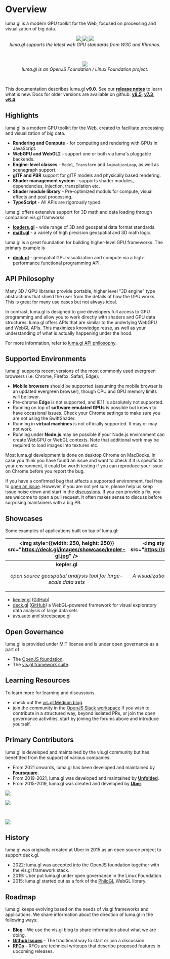 # Overview

luma.gl is a modern GPU toolkit for the Web, focused on processing and visualization of big data.

<center>
  <a href="https://www.w3.org/TR/webgpu/">
    <img
      style={{height: 80, marginRight: 30}}
      src="https://raw.githubusercontent.com/gpuweb/gpuweb/3b3a1632ff1ad6a573330a58710e341bb9d65576/logo/webgpu-horizontal.svg"
    />
  </a>
  <a href="https://registry.khronos.org/webgl/specs/latest/2.0/">
    <img
      style={{height: 80, marginRight: 40}}
      src="https://raw.github.com/visgl/deck.gl-data/master/images/whats-new/webgl2.jpg"
    />
  </a>
  <a href="https://registry.khronos.org/glTF/specs/2.0/glTF-2.0.html">
    <img
      style={{height: 80}}
      src="https://raw.github.com/visgl/deck.gl-data/master/images/gltf.png"
    />
  </a>
</center>
<center>
  <i>luma.gl supports the latest web GPU standards from W3C and Khronos.</i>
</center>

&nbsp;

<center>
  <a href="https://openvisualization.org">
    <img
      style={{height: 80}}
      src="https://raw.github.com/visgl/deck.gl-data/master/images/logos/openjsf-color-textg.png"
    />
  </a>
</center>
<center>
  <i>luma.gl is an OpenJS Foundation / Linux Foundation project.</i>
</center>

&nbsp;

This documentation describes luma.gl **v9.0**. See our [**release notes**](/docs/whats-new) to learn what is new.
Docs for older versions are available on github:
**[v8.5](https://github.com/visgl/luma.gl/blob/8.5-release/docs/README.md)**,
**[v7.3](https://github.com/visgl/luma.gl/blob/7.3-release/docs/README.md)**,
**[v6.4](https://github.com/visgl/luma.gl/blob/6.4-release/docs/README.md)**.

## Highlights

luma.gl is a modern GPU toolkit for the Web, created to facilitate processing and visualization of big data.

- **Rendering and Compute** - for computing and rendering with GPUs in JavaScript.
- **WebGPU and WebGL2** - support one or both via luma's pluggable backends.
- **Engine-level classes** - `Model`, `Transform` and `AnimationLoop`, as well as scenegraph support.
- **glTF and PBR** support for glTF models and physically based rendering.
- **Shader management system** - supports shader modules, dependencies, injection, transpilation etc.
- **Shader module library** - Pre-optimized moduls for compute, visual effects and post processing.
- **TypeScript** - All APIs are rigorously typed.

luma.gl offers extensive support for 3D math and data loading through companion vis.gl framworks:

- [**loaders.gl**](https://loaders.gl) - wide range of 3D and geospatial data format standards.
- [**math.gl**](https://uber-web.github.io/math.gl/docs) - a variety of high precision geospatial and 3D math logic.

luma.gl is a great foundation for building higher-level GPU frameworks. The primary example is

- [**deck.gl**](https://deck.gl) - geospatial GPU visualization and compute via a high-performance functional programming API.

## API Philosophy

Many 3D / GPU libraries provide portable, higher level "3D engine" type abstractions
that shield the user from the details of how the GPU works. This is great for
many use cases but not always ideal.

In contrast, luma.gl is designed to give developers full access to GPU programming and
allow you to work directly with shaders and GPU data structures.
luma.gl offers APIs that are similar to the underlying WebGPU and WebGL APIs.
This maximizes knowledge reuse, as well as your understanding of what is actually happening under the hood.

For more information, refer to [luma.gl API philosophy](/docs/api-guide/background/api-design).

## Supported Environments

luma.gl supports recent versions of the most commonly used evergreen browsers (i.e. Chrome, Firefox, Safari, Edge).

- **Mobile browsers** should be supported (assuming the mobile browser is an updated evergreen browser), though CPU and GPU memory limits will be lower.
- Pre-chrome **Edge** is not supported, and IE11 is absolutely not supported.
- Running on top of **software emulated GPUs** is possible but known to have occasional issues. Check your Chrome settings to make sure you are not using the SwiftShader.
- Running in **virtual machines** is not officially supported. It may or may not work. 
- Running under **Node.js** may be possible if your Node.js environment can create WebGPU or WebGL contexts. Note that additional work may be required to load images into textures etc.

Most luma.gl development is done on desktop Chrome on MacBooks.
In case you think you have found an issue and want to check if it is specific to your environment,
it could be worth testing if you can reproduce your issue on Chrome before you report the bug.

If you have a confirmed bug that affects a supported environment, feel free to [open an issue](https://github.com/visgl/luma.gl/issues).
However, if you are not yet sure, please help us keep issue noise down and start in the [discussions](https://github.com/visgl/luma.gl/discussions).
If you can provide a fix, you are welcome to open a pull request. It often makes sense to discuss before surprising maintainers with a big PR.

## Showcases

Some examples of applications built on top of luma.gl:

|         <img style={{width: 250, height: 250}} src="https://deck.gl/images/showcase/kepler-gl.jpg" />         |             <img style={{width: 250, height: 250}} src="https://deck.gl/images/showcase/avs.jpg" />              | <img style={{width: 250, height: 250}} src="https://deck.gl/images/showcase/viv.jpg" /> |
| :-----------------------------------------------------------------------------------------------------------: | :--------------------------------------------------------------------------------------------------------------: | :-------------------------------------------------------------------------------------: |
| <center><b>kepler.gl</b><p><i>open source geospatial analysis tool for large-scale data sets</i></p></center> | <center><b>AVS / streetscape.gl</b><p><i>A visualization toolkit for autonomy and robotics data</i></p></center> |  <center><b>VIV</b><p><i>Visualization of cellular biological samples</i></p></center>  |

- [kepler.gl](https://kepler.gl/) ([GitHub](https://github.com/keplergl/kepler.gl))
- [deck.gl](http://deck.gl/#/) ([GitHub](https://github.com/visgl/deck.gl)) a WebGL-powered framework for visual exploratory data analysis of large data sets
- [avs.auto](https://avs.auto/#/) and [streetscape.gl](https://github.com/uber/streetscape.gl)

## Open Governance

luma.gl is provided under MIT license and is under open governance as a part of:

- The [OpenJS foundation](https://openvisualization.org).
- The [vis.gl framework suite](https://vis.gl).

## Learning Resources

To learn more for learning and discussions.

- check out the [vis.gl Medium blog](https://medium.com/vis-gl).
- join the community in the [OpenJS Slack workspace](https://www.openvisualization.org/#get-involved)
  If you wish to contribute in a structured way, beyond isolated PRs, or join the open governance activities,
  start by joining the forums above and introduce yourself.

## Primary Contributors

luma.gl is developed and maintained by the vis.gl community but has benefitted from the support of various companies:
 
- From 2021 onwards, luma.gl has been developed and maintained by [**Foursquare**](https://location.foursquare.com/products/studio/).
- From 2019-2021, luma.gl was developed and maintained by [**Unfolded**](https://unfolded.ai).
- From 2015-2019, luma.gl was created and developed by [**Uber**](https://uber.com).

<p style={{marginTop: -60, marginBottom: -20, marginLeft: 30}}>
  <a href="https://location.foursquare.com/products/studio/">
    <img
      style={{height: 160}}
      src="https://raw.github.com/visgl/deck.gl-data/master/images/logos/foursquare.png"
    />
  </a> 
</p>

<a href="https://unfolded.ai">
  <img
    style={{height: 50, marginLeft: 20}}
    src="https://raw.github.com/visgl/deck.gl-data/master/images/logos/unfolded.png"
  />
</a> 

&nbsp;

<a href="https://uber.com">
  <img
    style={{height: 100}}
    src="https://raw.github.com/visgl/deck.gl-data/master/images/logos/uber-black.jpg"
  />
</a> 


## History

luma.gl was originally created at Uber in 2015 as an open source project to support deck.gl.

- 2022: luma.gl was accepted into the OpenJS foundation together with the vis.gl framework stack.
- 2019: Uber put luma.gl under open governance in the Linux Foundation.
- 2015: luma.gl started out as a fork of the [PhiloGL](https://github.com/senchalabs/philogl) WebGL library.

## Roadmap

luma.gl keeps evolving based on the needs of vis.gl frameworks and applications.
We share information about the direction of luma.gl in the following ways:

- **[Blog](https://medium.com/@vis.gl)** - We use the vis.gl blog to share information about what we are doing.
- **[Github Issues](https://github.com/visgl/luma.gl/issues)** - The traditional way to start or join a discussion.
- **[RFCs](https://github.com/visgl/luma.gl/tree/master/dev-docs/RFCs)** - RFCs are technical writeups that describe proposed features in upcoming releases.

